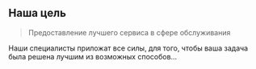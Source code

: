 ## Наша цель

> Предоставление лучшего сервиса в сфере обслуживания

Наши специалисты приложат все силы, для того, чтобы ваша задача была решена лучшим из возможных способов...

